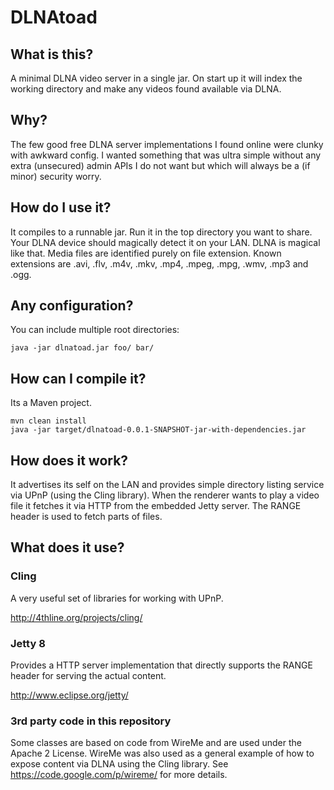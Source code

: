 = DLNAtoad =

== What is this? ==

A minimal DLNA video server in a single jar.  On start up it will index the working directory and make any videos found available via DLNA.

== Why? ==

The few good free DLNA server implementations I found online were clunky with awkward config.  I wanted something that was ultra simple without any extra (unsecured) admin APIs I do not want but which will always be a (if minor) security worry.

== How do I use it? ==

It compiles to a runnable jar.  Run it in the top directory you want to share.  Your DLNA device should magically detect it on your LAN.  DLNA is magical like that.  Media files are identified purely on file extension.  Known extensions are .avi, .flv, .m4v, .mkv, .mp4, .mpeg, .mpg, .wmv, .mp3 and .ogg.

== Any configuration? ==

You can include multiple root directories:
 java -jar dlnatoad.jar foo/ bar/

== How can I compile it? ==

Its a Maven project.

 mvn clean install
 java -jar target/dlnatoad-0.0.1-SNAPSHOT-jar-with-dependencies.jar

== How does it work? ==

It advertises its self on the LAN and provides simple directory listing service via UPnP (using the Cling library).  When the renderer wants to play a video file it fetches it via HTTP from the embedded Jetty server.  The RANGE header is used to fetch parts of files.

== What does it use? ==

=== Cling ===

A very useful set of libraries for working with UPnP.

http://4thline.org/projects/cling/

=== Jetty 8 ===

Provides a HTTP server implementation that directly supports the RANGE header for serving the actual content.

http://www.eclipse.org/jetty/

=== 3rd party code in this repository ===

Some classes are based on code from WireMe and are used under the Apache 2 License.  WireMe was also used as a general example of how to expose content via DLNA using the Cling library.  See https://code.google.com/p/wireme/ for more details.

